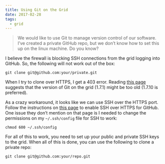 ```yaml
---
title: Using Git on the Grid
date: 2017-02-28
tags:
  - grid
---
```


> We would like to use Git to manage version control of our software. I've created a private GitHub repo, but we don't know how to set this up on the linux machine. Do you know?

I believe the firewall is blocking SSH connections from the grid logging into GitHub. So, the following will not work out of the box:

    git clone git@github.com:your/private.git

When I try to clone over HTTPS, I get a 403 error. Reading [this page](https://help.github.com/articles/https-cloning-errors/) suggests that the version of Git on the grid (1.7.1) might be too old (1.7.10 is preferred).

As a crazy workaround, it looks like we can use SSH over the HTTPS port. Follow the instructions on [this page](https://help.github.com/articles/using-ssh-over-the-https-port/) to enable SSH over HTTPS for GitHub. One issue they don't mention on that page is I needed to change the permissions on my `~/.ssh/config` file for SSH to work:

    chmod 600 ~/.ssh/config

For all of this to work, you need to set up your public and private SSH keys to the grid. When all of this is done, you can use the following to clone a private repo:

    git clone git@github.com:your/repo.git
